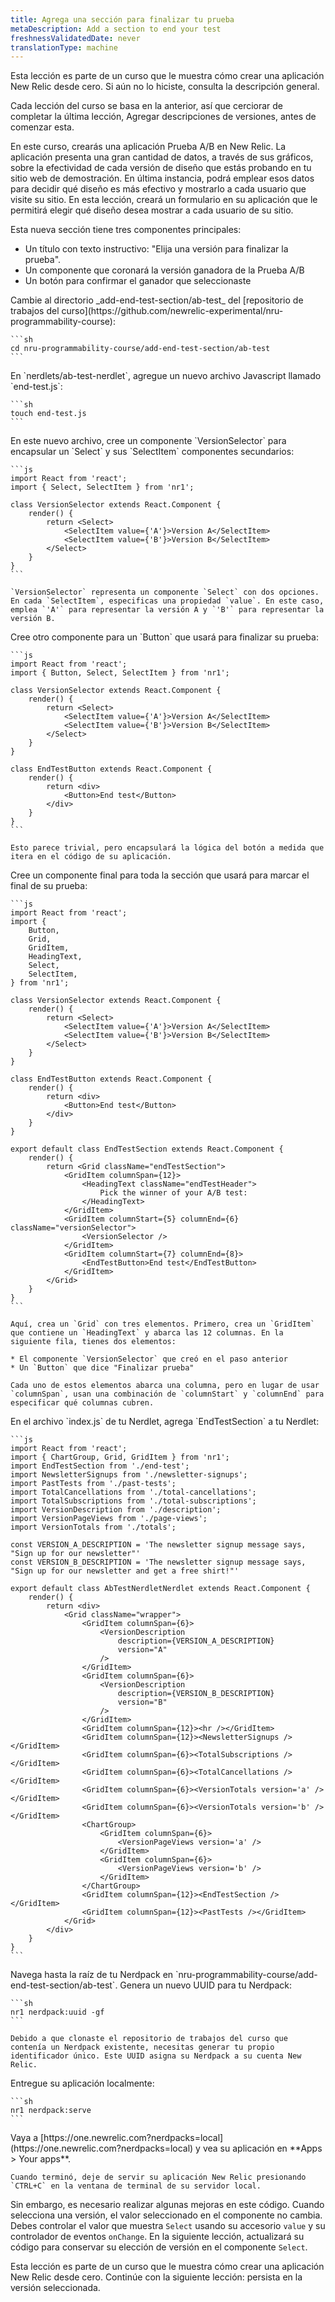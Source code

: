 ```yaml
---
title: Agrega una sección para finalizar tu prueba
metaDescription: Add a section to end your test
freshnessValidatedDate: never
translationType: machine
---
```


<Callout variant="tip">
  Esta lección es parte de un curso que le muestra cómo crear una aplicación New Relic desde cero. Si aún no lo hiciste, consulta la descripción general.

  Cada lección del curso se basa en la anterior, así que cerciorar de completar la última lección, Agregar descripciones de versiones, antes de comenzar esta.
</Callout>

En este curso, crearás una aplicación Prueba A/B en New Relic. La aplicación presenta una gran cantidad de datos, a través de sus gráficos, sobre la efectividad de cada versión de diseño que estás probando en tu sitio web de demostración. En última instancia, podrá emplear esos datos para decidir qué diseño es más efectivo y mostrarlo a cada usuario que visite su sitio. En esta lección, creará un formulario en su aplicación que le permitirá elegir qué diseño desea mostrar a cada usuario de su sitio.

Esta nueva sección tiene tres componentes principales:

* Un título con texto instructivo: "Elija una versión para finalizar la prueba".
* Un componente que coronará la versión ganadora de la Prueba A/B
* Un botón para confirmar el ganador que seleccionaste

<Steps>
  <Step>
    Cambie al directorio _add-end-test-section/ab-test_ del [repositorio de trabajos del curso](https://github.com/newrelic-experimental/nru-programmability-course):

    ```sh
    cd nru-programmability-course/add-end-test-section/ab-test
    ```
  </Step>

  <Step>
    En `nerdlets/ab-test-nerdlet`, agregue un nuevo archivo Javascript llamado `end-test.js`:

    ```sh
    touch end-test.js
    ```
  </Step>

  <Step>
    En este nuevo archivo, cree un componente `VersionSelector` para encapsular un `Select` y sus `SelectItem` componentes secundarios:

    ```js
    import React from 'react';
    import { Select, SelectItem } from 'nr1';

    class VersionSelector extends React.Component {
        render() {
            return <Select>
                <SelectItem value={'A'}>Version A</SelectItem>
                <SelectItem value={'B'}>Version B</SelectItem>
            </Select>
        }
    }
    ```

    `VersionSelector` representa un componente `Select` con dos opciones. En cada `SelectItem`, especificas una propiedad `value`. En este caso, emplea `'A'` para representar la versión A y `'B'` para representar la versión B.
  </Step>

  <Step>
    Cree otro componente para un `Button` que usará para finalizar su prueba:

    ```js
    import React from 'react';
    import { Button, Select, SelectItem } from 'nr1';

    class VersionSelector extends React.Component {
        render() {
            return <Select>
                <SelectItem value={'A'}>Version A</SelectItem>
                <SelectItem value={'B'}>Version B</SelectItem>
            </Select>
        }
    }

    class EndTestButton extends React.Component {
        render() {
            return <div>
                <Button>End test</Button>
            </div>
        }
    }
    ```

    Esto parece trivial, pero encapsulará la lógica del botón a medida que itera en el código de su aplicación.
  </Step>

  <Step>
    Cree un componente final para toda la sección que usará para marcar el final de su prueba:

    ```js
    import React from 'react';
    import {
        Button,
        Grid,
        GridItem,
        HeadingText,
        Select,
        SelectItem,
    } from 'nr1';

    class VersionSelector extends React.Component {
        render() {
            return <Select>
                <SelectItem value={'A'}>Version A</SelectItem>
                <SelectItem value={'B'}>Version B</SelectItem>
            </Select>
        }
    }

    class EndTestButton extends React.Component {
        render() {
            return <div>
                <Button>End test</Button>
            </div>
        }
    }

    export default class EndTestSection extends React.Component {
        render() {
            return <Grid className="endTestSection">
                <GridItem columnSpan={12}>
                    <HeadingText className="endTestHeader">
                        Pick the winner of your A/B test:
                    </HeadingText>
                </GridItem>
                <GridItem columnStart={5} columnEnd={6} className="versionSelector">
                    <VersionSelector />
                </GridItem>
                <GridItem columnStart={7} columnEnd={8}>
                    <EndTestButton>End test</EndTestButton>
                </GridItem>
            </Grid>
        }
    }
    ```

    Aquí, crea un `Grid` con tres elementos. Primero, crea un `GridItem` que contiene un `HeadingText` y abarca las 12 columnas. En la siguiente fila, tienes dos elementos:

    * El componente `VersionSelector` que creó en el paso anterior
    * Un `Button` que dice "Finalizar prueba"

    Cada uno de estos elementos abarca una columna, pero en lugar de usar `columnSpan`, usan una combinación de `columnStart` y `columnEnd` para especificar qué columnas cubren.
  </Step>

  <Step>
    En el archivo `index.js` de tu Nerdlet, agrega `EndTestSection` a tu Nerdlet:

    ```js
    import React from 'react';
    import { ChartGroup, Grid, GridItem } from 'nr1';
    import EndTestSection from './end-test';
    import NewsletterSignups from './newsletter-signups';
    import PastTests from './past-tests';
    import TotalCancellations from './total-cancellations';
    import TotalSubscriptions from './total-subscriptions';
    import VersionDescription from './description';
    import VersionPageViews from './page-views';
    import VersionTotals from './totals';

    const VERSION_A_DESCRIPTION = 'The newsletter signup message says, "Sign up for our newsletter"'
    const VERSION_B_DESCRIPTION = 'The newsletter signup message says, "Sign up for our newsletter and get a free shirt!"'

    export default class AbTestNerdletNerdlet extends React.Component {
        render() {
            return <div>
                <Grid className="wrapper">
                    <GridItem columnSpan={6}>
                        <VersionDescription
                            description={VERSION_A_DESCRIPTION}
                            version="A"
                        />
                    </GridItem>
                    <GridItem columnSpan={6}>
                        <VersionDescription
                            description={VERSION_B_DESCRIPTION}
                            version="B"
                        />
                    </GridItem>
                    <GridItem columnSpan={12}><hr /></GridItem>
                    <GridItem columnSpan={12}><NewsletterSignups /></GridItem>
                    <GridItem columnSpan={6}><TotalSubscriptions /></GridItem>
                    <GridItem columnSpan={6}><TotalCancellations /></GridItem>
                    <GridItem columnSpan={6}><VersionTotals version='a' /></GridItem>
                    <GridItem columnSpan={6}><VersionTotals version='b' /></GridItem>
                    <ChartGroup>
                        <GridItem columnSpan={6}>
                            <VersionPageViews version='a' />
                        </GridItem>
                        <GridItem columnSpan={6}>
                            <VersionPageViews version='b' />
                        </GridItem>
                    </ChartGroup>
                    <GridItem columnSpan={12}><EndTestSection /></GridItem>
                    <GridItem columnSpan={12}><PastTests /></GridItem>
                </Grid>
            </div>
        }
    }
    ```
  </Step>

  <Step>
    Navega hasta la raíz de tu Nerdpack en `nru-programmability-course/add-end-test-section/ab-test`.
  </Step>

  <Step>
    Genera un nuevo UUID para tu Nerdpack:

    ```sh
    nr1 nerdpack:uuid -gf
    ```

    Debido a que clonaste el repositorio de trabajos del curso que contenía un Nerdpack existente, necesitas generar tu propio identificador único. Este UUID asigna su Nerdpack a su cuenta New Relic.
  </Step>

  <Step>
    Entregue su aplicación localmente:

    ```sh
    nr1 nerdpack:serve
    ```
  </Step>

  <Step>
    Vaya a [https://one.newrelic.com?nerdpacks=local](https://one.newrelic.com?nerdpacks=local) y vea su aplicación en **Apps > Your apps**.

    Cuando terminó, deje de servir su aplicación New Relic presionando `CTRL+C` en la ventana de terminal de su servidor local.
  </Step>
</Steps>

Sin embargo, es necesario realizar algunas mejoras en este código. Cuando selecciona una versión, el valor seleccionado en el componente no cambia. Debes controlar el valor que muestra `Select` usando su accesorio `value` y su controlador de eventos `onChange`. En la siguiente lección, actualizará su código para conservar su elección de versión en el componente `Select`.

<Callout variant="course">
  Esta lección es parte de un curso que le muestra cómo crear una aplicación New Relic desde cero. Continúe con la siguiente lección: persista en la versión seleccionada.
</Callout>